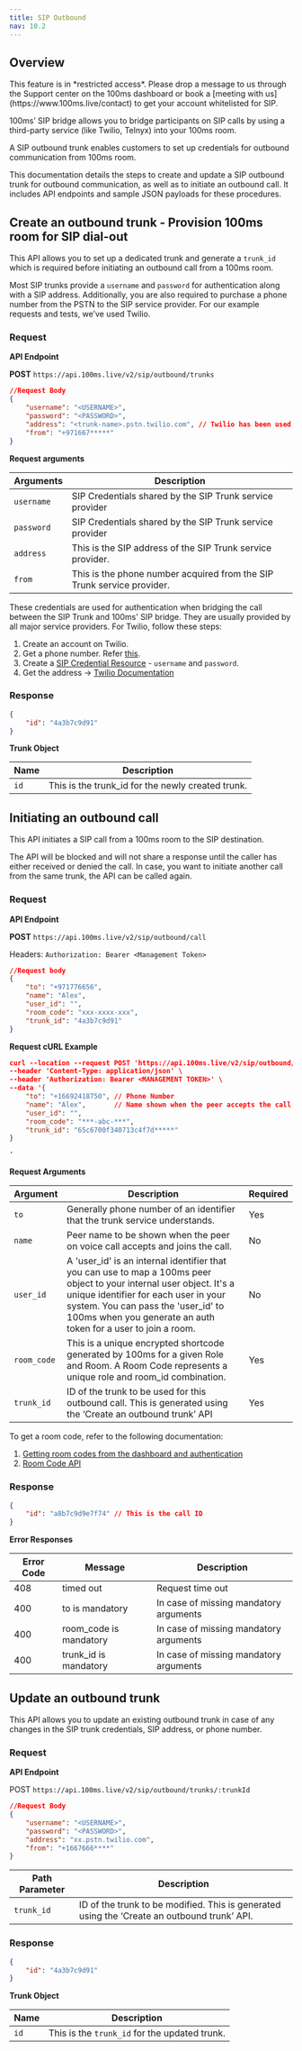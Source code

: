 ```yaml
---
title: SIP Outbound
nav: 10.2
---
```


## Overview

<Note type='warning'>
This feature is in *restricted access*. Please drop a message to us through the Support center on the 100ms dashboard or book a [meeting with us](https://www.100ms.live/contact) to get your account whitelisted for SIP.
</Note>

100ms’ SIP bridge allows you to bridge participants on SIP calls by using a third-party service (like Twilio, Telnyx) into your 100ms room. 

A SIP outbound trunk enables customers to set up credentials for outbound communication from 100ms room.

This documentation details the steps to create and update a SIP outbound trunk for outbound communication, as well as to initiate an outbound call. It includes API endpoints and sample JSON payloads for these procedures.

## Create an outbound trunk - Provision 100ms room for SIP dial-out

This API allows you to set up a dedicated trunk and generate a `trunk_id` which is required before initiating an outbound call from a 100ms room. 

Most SIP trunks provide a `username` and `password` for authentication along with a SIP address. Additionally, you are also required to purchase a phone number from the PSTN to the SIP service provider. For our example requests and tests, we’ve used Twilio.

### **Request**

**API Endpoint**

**POST** `https://api.100ms.live/v2/sip/outbound/trunks`

```json
//Request Body
{
    "username": "<USERNAME>",
    "password": "<PASSWORD>",
    "address": "<trunk-name>.pstn.twilio.com", // Twilio has been used as an example. This could be any SIP trunk provider's address.
    "from": "+971667*****"
}
```

**Request arguments**

| Arguments   | Description                                                            |
|-------------|------------------------------------------------------------------------|
| `username`  | SIP Credentials shared by the SIP Trunk service provider               |
| `password`  | SIP Credentials shared by the SIP Trunk service provider               |
| `address`   | This is the SIP address of the SIP Trunk service provider.             |
| `from`      | This is the phone number acquired from the SIP Trunk service provider. |

These credentials are used for authentication when bridging the call between the SIP Trunk and 100ms' SIP bridge. They are usually provided by all major service providers. For Twilio, follow these steps:

1. Create an account on Twilio.
2. Get a phone number. Refer [this](https://help.twilio.com/articles/223135247-How-to-Search-for-and-Buy-a-Twilio-Phone-Number-from-Console).
3. Create a [SIP Credential Resource](https://www.twilio.com/docs/voice/sip/api/sip-credential-resource) - `username` and `password`. 
4. Get the address → [Twilio Documentation](https://www.twilio.com/docs/voice/api/sending-sip) 

### Response

```json
{
    "id": "4a3b7c9d91"
}
```

**Trunk Object**

| Name | Description                                       |
|------|---------------------------------------------------|
| `id` | This is the trunk_id for the newly created trunk. |

## Initiating an outbound call

This API initiates a SIP call from a 100ms room to the SIP destination.

The API will be blocked and will not share a response until the caller has either received or denied the call. In case, you want to initiate another call from the same trunk, the API can be called again.

### Request

**API Endpoint**

**POST** `https://api.100ms.live/v2/sip/outbound/call`

Headers: `Authorization: Bearer <Management Token>`

```json
//Request body
{
    "to": "+971776656",
    "name": "Alex",
    "user_id": "",
    "room_code": "xxx-xxxx-xxx",
    "trunk_id": "4a3b7c9d91"
}
```

**Request cURL Example**

```json
curl --location --request POST 'https://api.100ms.live/v2/sip/outbound/call' \
--header 'Content-Type: application/json' \
--header 'Authorization: Bearer <MANAGEMENT TOKEN>' \
--data '{
	"to": "+16692418750", // Phone Number
	"name": "Alex",       // Name shown when the peer accepts the call and joins the room through SIP
	"user_id": "",
	"room_code": "***-abc-***",
    "trunk_id": "65c6700f340713c4f7d*****"
}

'
```

**Request Arguments**

| Argument    | Description                                                                                                                                                                                                                                                           | Required |
|-------------|-----------------------------------------------------------------------------------------------------------------------------------------------------------------------------------------------------------------------------------------------------------------------|----------|
| `to`        | Generally phone number of an identifier that the trunk service understands.                                                                                                                                                                                           | Yes      |
| `name`      | Peer name to be shown when the peer on voice call accepts and joins the call.                                                                                                                                                                                         | No       |
| `user_id`   | A 'user_id' is an internal identifier that you can use to map a 100ms peer object to your internal user object. It's a unique identifier for each user in your system. You can pass the 'user_id' to 100ms when you generate an auth token for a user to join a room. | No       |
| `room_code` | This is a unique encrypted shortcode generated by 100ms for a given Role and Room. A Room Code represents a unique role and room_id combination.                                                                                                                      | Yes      |
| `trunk_id`  | ID of the trunk to be used for this outbound call. This is generated using the ‘Create an outbound trunk’ API                                                                                                                                                         | Yes      |

To get a room code, refer to the following documentation:
1. [Getting room codes from the dashboard and authentication](/prebuilt/v2/prebuilt/room-codes/room-code-auth)
2. [Room Code API](/server-side/v2/api-reference/room-codes/room-code-overview)

### **Response**

```json
{
    "id": "a8b7c9d9e7f74" // This is the call ID
}
```

**Error Responses**

| Error Code | Message                | Description                            |
|------------|------------------------|----------------------------------------|
| 408        | timed out              | Request time out                       |
| 400        | to is mandatory        | In case of missing mandatory arguments |
| 400        | room_code is mandatory | In case of missing mandatory arguments |
| 400        | trunk_id is mandatory  | In case of missing mandatory arguments |

## Update an outbound trunk

This API allows you to update an existing outbound trunk in case of any changes in the SIP trunk credentials, SIP address, or phone number.

### **Request**

**API Endpoint**

POST `https://api.100ms.live/v2/sip/outbound/trunks/:trunkId`

```json
//Request Body
{
    "username": "<USERNAME>",
    "password": "<PASSWORD>",
    "address": "xx.pstn.twilio.com",
    "from": "+1667666****"
}
```

| Path Parameter | Description                                                                                 |
|----------------|---------------------------------------------------------------------------------------------|
| `trunk_id`     | ID of the trunk to be modified. This is generated using the ‘Create an outbound trunk’ API. |

### Response

```json
{
	"id": "4a3b7c9d91"
}
```

**Trunk Object**

| Name | Description                                   |
|------|-----------------------------------------------|
| `id` | This is the `trunk_id` for the updated trunk. |

